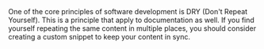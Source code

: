 <Tip>
  One of the core principles of software development is DRY (Don't Repeat
  Yourself). This is a principle that apply to documentation as
  well. If you find yourself repeating the same content in multiple places, you
  should consider creating a custom snippet to keep your content in sync.
</Tip>